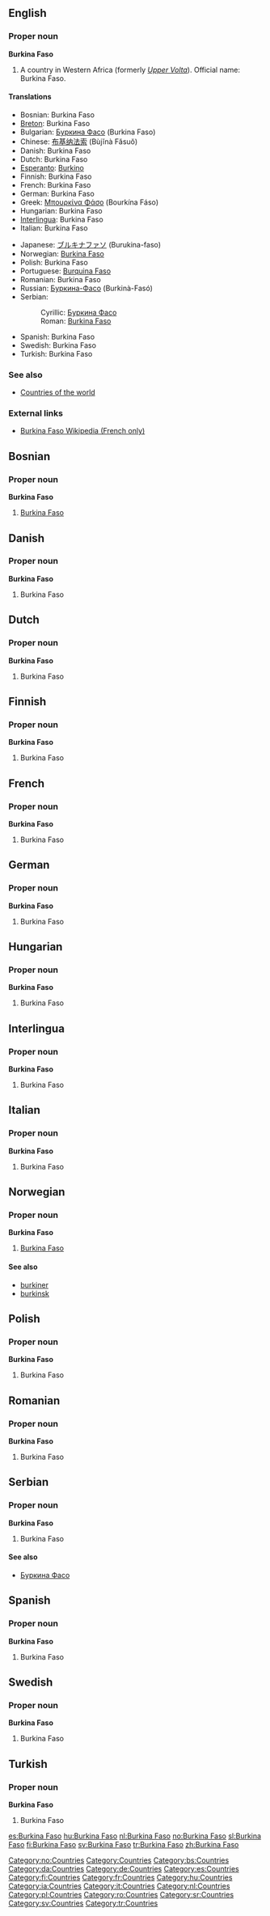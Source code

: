 ==English==
{{wikipedia}}
===Proper noun===
'''Burkina Faso'''

# A country in Western Africa (formerly ''[[Upper Volta]]''). Official name: Burkina Faso.

====Translations====
{{top}}
*Bosnian: Burkina Faso {{f}}
*[[Breton]]: Burkina Faso
*Bulgarian: [[Буркина Фасо#Bulgarian|Буркина Фасо]] (Burkina Faso)
*Chinese: [[布基纳法索]] (Bùjĭnà Făsuŏ)
*Danish: Burkina Faso
*Dutch: Burkina Faso
*[[Esperanto]]: [[Burkino]]
*Finnish: Burkina Faso
*French: Burkina Faso
*German: Burkina Faso
*Greek: [[Μπουρκίνα Φάσο]] (Bourkína Fáso)
*Hungarian: Burkina Faso
*[[Interlingua]]: Burkina Faso
*Italian: Burkina Faso
{{mid}}
*Japanese: [[ブルキナファソ]] (Burukina-faso)
*Norwegian: [[Burkina Faso#Norwegian|Burkina Faso]]
*Polish: Burkina Faso
*Portuguese: [[Burquina Faso]]
*Romanian: Burkina Faso
*Russian: [[Буркина-Фасо]] (Burkinà-Fasó)
*Serbian:
*:Cyrillic: [[Буркина Фасо#Serbian|Буркина Фасо]] {{f}}
*:Roman: [[Burkina Faso#Serbian|Burkina Faso]] {{f}}
*Spanish: Burkina Faso
*Swedish: Burkina Faso
*Turkish: Burkina Faso
{{bottom}}

===See also===
*[[Countries of the world]]

===External links===
*[http://www.thomassankara.net/wiki/ Burkina Faso Wikipedia (French only)]

==Bosnian==
===Proper noun===
'''Burkina Faso''' {{f}}
#[[Burkina Faso#English|Burkina Faso]]

==Danish==
===Proper noun===
'''Burkina Faso'''
#Burkina Faso

==Dutch==
===Proper noun===
'''Burkina Faso'''
#Burkina Faso

==Finnish==
===Proper noun===
'''Burkina Faso'''
#Burkina Faso

==French==
===Proper noun===
'''Burkina Faso'''
#Burkina Faso

==German==
===Proper noun===
'''Burkina Faso'''
#Burkina Faso

==Hungarian==
===Proper noun===
'''Burkina Faso'''
#Burkina Faso

==Interlingua==
===Proper noun===
'''Burkina Faso'''
#Burkina Faso

==Italian==
===Proper noun===
'''Burkina Faso'''
#Burkina Faso

==Norwegian==
===Proper noun===
[[Category:no:Countries]]
'''Burkina Faso'''
#[[#English|Burkina Faso]]
====See also====
*[[burkiner]]
*[[burkinsk]]

==Polish==
===Proper noun===
'''Burkina Faso'''
#Burkina Faso

==Romanian==
===Proper noun===
'''Burkina Faso'''
#Burkina Faso

==Serbian==
===Proper noun===
'''Burkina Faso''' {{f}}
#Burkina Faso
====See also====
*[[Буркина Фасо#Serbian|Буркина Фасо]]

==Spanish==
===Proper noun===
'''Burkina Faso'''
#Burkina Faso

==Swedish==
===Proper noun===
'''Burkina Faso'''
#Burkina Faso

==Turkish==
===Proper noun===
'''Burkina Faso'''
#Burkina Faso

[[Category:Countries]]
[[Category:bs:Countries]]
[[Category:da:Countries]]
[[Category:de:Countries]]
[[Category:es:Countries]]
[[Category:fi:Countries]]
[[Category:fr:Countries]]
[[Category:hu:Countries]]
[[Category:ia:Countries]]
[[Category:it:Countries]]
[[Category:nl:Countries]]
[[Category:pl:Countries]]
[[Category:ro:Countries]]
[[Category:sr:Countries]]
[[Category:sv:Countries]]
[[Category:tr:Countries]]
[[es:Burkina Faso]]
[[hu:Burkina Faso]]
[[nl:Burkina Faso]]
[[no:Burkina Faso]]
[[sl:Burkina Faso]]
[[fi:Burkina Faso]]
[[sv:Burkina Faso]]
[[tr:Burkina Faso]]
[[zh:Burkina Faso]]